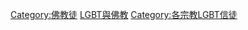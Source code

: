 {{Portal|LGBT|佛教}}

[[Category:佛教徒|Category:佛教徒]]
[[Category:LGBT與佛教|]]
[[Category:各宗教LGBT信徒|Category:各宗教LGBT信徒]]